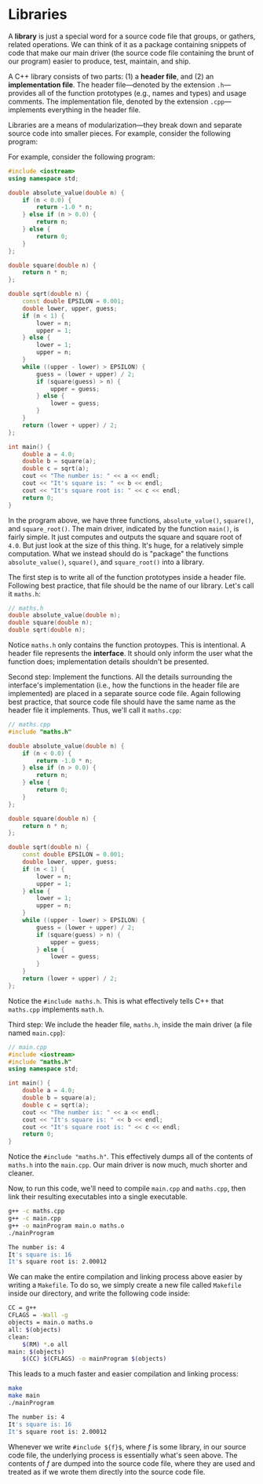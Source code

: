 # Libraries

A __library__ is just a special word for a source code file that groups, or
gathers, related operations. We can think of it as a package containing
snippets of code that make our main driver (the source code file containing
the brunt of our program) easier to produce, test, maintain, and ship.

A C++ library consists of two parts: (1) a __header file__, and (2) an
__implementation file__. The header file—denoted by the extension
`.h`—provides all of the function prototypes (e.g., names and types) and
usage comments. The implementation file, denoted by the extension
`.cpp`—implements everything in the header file.

Libraries are a means of modularization—they break down and separate source
code into smaller pieces. For example, consider the following program:

For example, consider the following program:

```cpp
#include <iostream>
using namespace std;

double absolute_value(double n) {
	if (n < 0.0) {
		return -1.0 * n;
	} else if (n > 0.0) {
		return n;
	} else {
		return 0;
	}
};

double square(double n) {
	return n * n;
};

double sqrt(double n) {
	const double EPSILON = 0.001;
	double lower, upper, guess;
	if (n < 1) {
		lower = n;
		upper = 1;
	} else {
		lower = 1;
		upper = n;
	}
	while ((upper - lower) > EPSILON) {
		guess = (lower + upper) / 2;
		if (square(guess) > n) {
			upper = guess;
		} else {
			lower = guess;
		}
	}
	return (lower + upper) / 2;
};

int main() {
	double a = 4.0;
	double b = square(a);
	double c = sqrt(a);
	cout << "The number is: " << a << endl;
	cout << "It's square is: " << b << endl;
	cout << "It's square root is: " << c << endl;
	return 0;
}
```

In the program above, we have three functions, `absolute_value()`,
`square()`, and `square_root()`. The main driver, indicated by the function
`main()`, is fairly simple. It just computes and outputs the square and
square root of `4.0`. But just look at the size of this thing. It's huge,
for a relatively simple computation. What we instead should do is "package"
the functions `absolute_value()`, `square()`, and `square_root()` into a
library.

The first step is to write all of the function prototypes inside a header
file. Following best practice, that file should be the name of our library.
Let's call it `maths.h`:

```cpp
// maths.h
double absolute_value(double n);
double square(double n);
double sqrt(double n);
```

Notice `maths.h` only contains the function protoypes. This is intentional.
A header file represents the __interface__. It should only inform the user
what the function does; implementation details shouldn't be presented.

Second step: Implement the functions. All the details surrounding the
interface's implementation (i.e., how the functions in the header file are
implemented) are placed in a separate source code file. Again following
best practice, that source code file should have the same name as the
header file it implements. Thus, we'll call it `maths.cpp`:

```cpp
// maths.cpp
#include "maths.h"

double absolute_value(double n) {
	if (n < 0.0) {
		return -1.0 * n;
	} else if (n > 0.0) {
		return n;
	} else {
		return 0;
	}
};

double square(double n) {
	return n * n;
};

double sqrt(double n) {
	const double EPSILON = 0.001;
	double lower, upper, guess;
	if (n < 1) {
		lower = n;
		upper = 1;
	} else {
		lower = 1;
		upper = n;
	}
	while ((upper - lower) > EPSILON) {
		guess = (lower + upper) / 2;
		if (square(guess) > n) {
			upper = guess;
		} else {
			lower = guess;
		}
	}
	return (lower + upper) / 2;
};
```

Notice the `#include maths.h`. This is what effectively tells C++ that
`maths.cpp` implements `math.h`.

Third step: We include the header file, `maths.h`, inside the main driver
(a file named `main.cpp`):

```cpp
// main.cpp
#include <iostream>
#include "maths.h"
using namespace std;

int main() {
	double a = 4.0;
	double b = square(a);
	double c = sqrt(a);
	cout << "The number is: " << a << endl;
	cout << "It's square is: " << b << endl;
	cout << "It's square root is: " << c << endl;
	return 0;
}
```

Notice the `#include "maths.h"`. This effectively dumps all of the contents
of `maths.h` into the `main.cpp`. Our main driver is now much, much shorter
and cleaner.

Now, to run this code, we'll need to compile `main.cpp` and `maths.cpp`,
then link their resulting executables into a single executable.

```bash
g++ -c maths.cpp
g++ -c main.cpp
g++ -o mainProgram main.o maths.o
./mainProgram

The number is: 4
It's square is: 16
It's square root is: 2.00012
```

We can make the entire compilation and linking process above easier by
writing a `Makefile`. To do so, we simply create a new file called
`Makefile` inside our directory, and write the following code inside:

```bash
CC = g++
CFLAGS = -Wall -g
objects = main.o maths.o
all: $(objects)
clean:
	$(RM) *.o all
main: $(objects)
	$(CC) $(CFLAGS) -o mainProgram $(objects)
```

This leads to a much faster and easier compilation and linking process:

```bash
make
make main
./mainProgram

The number is: 4
It's square is: 16
It's square root is: 2.00012
```

Whenever we write `#include ${f}$`, where ${f}$ is some library, in our
source code file, the underlying process is essentially what's seen above.
The contents of ${f}$ are dumped into the source code file, where they are
used and treated as if we wrote them directly into the source code file.
